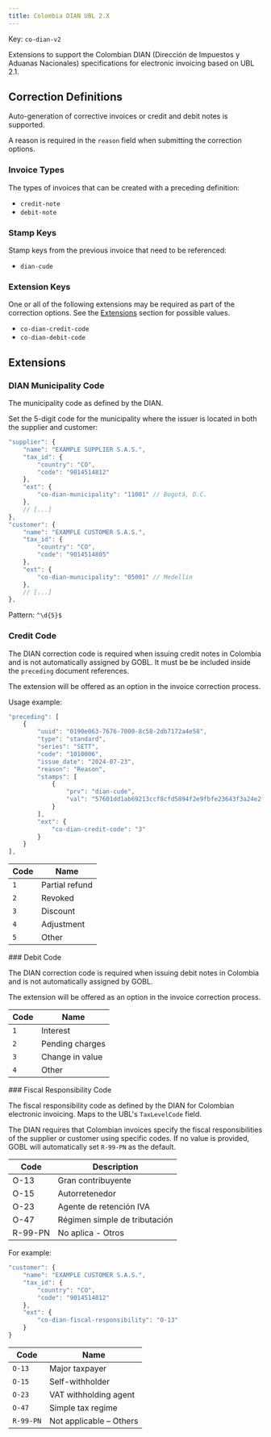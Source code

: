 ```yaml
---
title: Colombia DIAN UBL 2.X
---
```


Key: <code>co-dian-v2</code>

Extensions to support the Colombian DIAN (Dirección de Impuestos y Aduanas Nacionales)
specifications for electronic invoicing based on UBL 2.1.

## Correction Definitions

Auto-generation of corrective invoices or credit and debit notes is
supported.

A reason is required in the <code>reason</code> field
when submitting the correction options.

### Invoice Types

The types of invoices that can be created with a preceding definition:
- <code>credit-note</code>
- <code>debit-note</code>

### Stamp Keys

Stamp keys from the previous invoice that need to be referenced:
- <code>dian-cude</code>

### Extension Keys

One or all of the following extensions may be required as part of the correction
options. See the [Extensions](#extensions) section for possible values.
- <code>co-dian-credit-code</code>
- <code>co-dian-debit-code</code>

## Extensions
### DIAN Municipality Code	

The municipality code as defined by the DIAN.

Set the 5-digit code for the municipality where the issuer is located in both
the supplier and customer:

```js
"supplier": {
	"name": "EXAMPLE SUPPLIER S.A.S.",
	"tax_id": {
		"country": "CO",
		"code": "9014514812"
	},
	"ext": {
		"co-dian-municipality": "11001" // Bogotá, D.C.
	},
	// [...]
},
"customer": {
	"name": "EXAMPLE CUSTOMER S.A.S.",
	"tax_id": {
		"country": "CO",
		"code": "9014514805"
	},
	"ext": {
		"co-dian-municipality": "05001" // Medellín
	},
	// [...]
},
```

<Accordion title="co-dian-municipality">

Pattern: <code>^\d{5}$</code>
</Accordion>
### Credit Code	

The DIAN correction code is required when issuing credit notes in Colombia
and is not automatically assigned by GOBL. It must be be included inside the
`preceding` document references.

The extension will be offered as an option in the invoice correction process.

Usage example:

```js
"preceding": [
	{
		"uuid": "0190e063-7676-7000-8c58-2db7172a4e58",
		"type": "standard",
		"series": "SETT",
		"code": "1010006",
		"issue_date": "2024-07-23",
		"reason": "Reason",
		"stamps": [
			{
				"prv": "dian-cude",
				"val": "57601dd1ab69213ccf8cfd5894f2e9fbfe23643f3a24e2f2526a5bb88d058a0842fffcb339694b6704dc105a9d813327"
			}
		],
		"ext": {
			"co-dian-credit-code": "3"
		}
	}
],
```

<Accordion title="co-dian-credit-code">

| Code | Name |
| ---- | ---- |
| <code>1</code> | Partial refund |
| <code>2</code> | Revoked |
| <code>3</code> | Discount |
| <code>4</code> | Adjustment |
| <code>5</code> | Other |
</Accordion>
### Debit Code	

The DIAN correction code is required when issuing debit notes in Colombia
and is not automatically assigned by GOBL.

The extension will be offered as an option in the invoice correction process.

<Accordion title="co-dian-debit-code">

| Code | Name |
| ---- | ---- |
| <code>1</code> | Interest |
| <code>2</code> | Pending charges |
| <code>3</code> | Change in value |
| <code>4</code> | Other |
</Accordion>
### Fiscal Responsibility Code	

The fiscal responsibility code as defined by the DIAN for Colombian electronic invoicing.
Maps to the UBL's `TaxLevelCode` field.

The DIAN requires that Colombian invoices specify the fiscal responsibilities of the
supplier or customer using specific codes. If no value is provided, GOBL will
automatically set `R-99-PN` as the default.

| Code    | Description                   |
| ------- | ----------------------------- |
| O-13    | Gran contribuyente            |
| O-15    | Autorretenedor                |
| O-23    | Agente de retención IVA       |
| O-47    | Régimen simple de tributación |
| R-99-PN | No aplica - Otros             |

For example:

```js
"customer": {
	"name": "EXAMPLE CUSTOMER S.A.S.",
	"tax_id": {
		"country": "CO",
		"code": "9014514812"
	},
	"ext": {
		"co-dian-fiscal-responsibility": "O-13"
	}
}
```

<Accordion title="co-dian-fiscal-responsibility">

| Code | Name |
| ---- | ---- |
| <code>O-13</code> | Major taxpayer |
| <code>O-15</code> | Self-withholder |
| <code>O-23</code> | VAT withholding agent |
| <code>O-47</code> | Simple tax regime |
| <code>R-99-PN</code> | Not applicable – Others |
</Accordion>